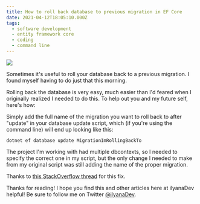 ```yaml
---
title: How to roll back database to previous migration in EF Core
date: 2021-04-12T18:05:10.000Z
tags:
  - software development
  - entity framework core
  - coding
  - command line
---
```


![](efcore-migration-rollback.png)

Sometimes it's useful to roll your database back to a previous migration. I found myself having to do just that this morning.

Rolling back the database is very easy, much easier than I'd feared when I originally realized I needed to do this. To help out you and my future self, here's how:

Simply add the full name of the migration you want to roll back to after "update" in your database update script, which (if you're using the command line) will end up looking like this:

`dotnet ef database update MigrationImRollingBackTo`

The project I'm working with had multiple dbcontexts, so I needed to specify the correct one in my script, but the only change I needed to make from my original script was still adding the name of the proper migration.

Thanks to [this StackOverflow thread](https://stackoverflow.com/questions/38192450/how-to-unapply-a-migration-in-asp-net-core-with-ef-core) for this fix.

Thanks for reading! I hope you find this and other articles here at ilyanaDev helpful! Be sure to follow me on Twitter [@ilyanaDev](https://twitter.com/ilyanaDev).

